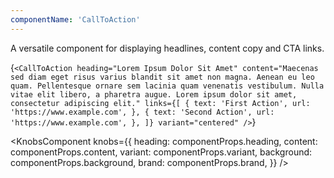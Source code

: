 ```yaml
---
componentName: 'CallToAction'
---
```


A versatile component for displaying headlines, content copy and CTA links.

<LiveComponent>{`<CallToAction
  heading="Lorem Ipsum Dolor Sit Amet"
  content="Maecenas sed diam eget risus varius blandit sit amet non magna. Aenean eu leo quam. Pellentesque ornare sem lacinia quam venenatis vestibulum. Nulla vitae elit libero, a pharetra augue. Lorem ipsum dolor sit amet, consectetur adipiscing elit."
  links={[
    {
      text: 'First Action',
      url: 'https://www.example.com',
    },
    {
      text: 'Second Action',
      url: 'https://www.example.com',
    },
  ]}
  variant="centered"
/>`}</LiveComponent>

<KnobsComponent
  knobs={{
    heading: componentProps.heading,
    content: componentProps.content,
    variant: componentProps.variant,
    background: componentProps.background,
    brand: componentProps.brand,
  }}
/>
